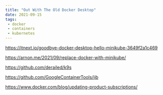 ```yaml
---
title: "Out With The Old Docker Desktop"
date: 2021-09-15
tags:
 - docker
 - containers
 - kubernetes
---
```




https://itnext.io/goodbye-docker-desktop-hello-minikube-3649f2a1c469

https://arnon.me/2021/09/replace-docker-with-minikube/


https://github.com/derailed/k9s

https://github.com/GoogleContainerTools/jib


https://www.docker.com/blog/updating-product-subscriptions/